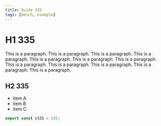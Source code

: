 ```yaml
---
title: Guide 335
tags: [bench, example]
---
```


# H1 335

This is a paragraph. This is a paragraph. This is a paragraph. This is a paragraph. This is a paragraph. This is a paragraph. This is a paragraph. This is a paragraph. This is a paragraph. This is a paragraph. This is a paragraph. This is a paragraph. 

## H2 335

- item A
- item B
- item C

```ts
export const v335 = 335;
```